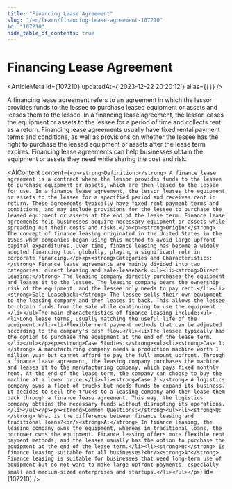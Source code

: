 ```yaml
---
title: "Financing Lease Agreement"
slug: "/en/learn/financing-lease-agreement-107210"
id: "107210"
hide_table_of_contents: true
---
```



# Financing Lease Agreement

<ArticleMeta id={107210} updatedAt={'2023-12-22 20:20:12'} alias={`[]`} />
<div className='border-solid border-b border-t-0 my-4 border-[var(--ifm-color-gray-300)]' />

A financing lease agreement refers to an agreement in which the lessor provides funds to the lessee to purchase leased equipment or assets and leases them to the lessee. In a financing lease agreement, the lessor leases the equipment or assets to the lessee for a period of time and collects rent as a return. Financing lease agreements usually have fixed rental payment terms and conditions, as well as provisions on whether the lessee has the right to purchase the leased equipment or assets after the lease term expires. Financing lease agreements can help businesses obtain the equipment or assets they need while sharing the cost and risk.

<AIContent content={`<p><strong>Definition:</strong> A finance lease agreement is a contract where the lessor provides funds to the lessee to purchase equipment or assets, which are then leased to the lessee for use. In a finance lease agreement, the lessor leases the equipment or assets to the lessee for a specified period and receives rent in return. These agreements typically have fixed rent payment terms and conditions, and may include provisions for the lessee to purchase the leased equipment or assets at the end of the lease term. Finance lease agreements help businesses acquire necessary equipment or assets while spreading out their costs and risks.</p><p><strong>Origin:</strong> The concept of finance leasing originated in the United States in the 1950s when companies began using this method to avoid large upfront capital expenditures. Over time, finance leasing has become a widely adopted financing tool globally, playing a significant role in corporate financing.</p><p><strong>Categories and Characteristics:</strong> Finance lease agreements are mainly divided into two categories: direct leasing and sale-leaseback.<ul><li><strong>Direct Leasing:</strong> The leasing company directly purchases the equipment and leases it to the lessee. The leasing company bears the ownership risk of the equipment, and the lessee only needs to pay rent.</li><li><strong>Sale-Leaseback:</strong> The lessee sells their own equipment to the leasing company and then leases it back. This allows the lessee to obtain funds from the sale while continuing to use the equipment.</li></ul>The main characteristics of finance leasing include:<ul><li>Long lease terms, usually matching the useful life of the equipment.</li><li>Flexible rent payment methods that can be adjusted according to the company's cash flow.</li><li>The lessee typically has the option to purchase the equipment at the end of the lease term.</li></ul></p><p><strong>Case Studies:</strong><ul><li><strong>Case 1:</strong> A manufacturing company needs a production machine worth 1 million yuan but cannot afford to pay the full amount upfront. Through a finance lease agreement, the leasing company purchases the machine and leases it to the manufacturing company, which pays fixed monthly rent. At the end of the lease term, the company can choose to buy the machine at a lower price.</li><li><strong>Case 2:</strong> A logistics company owns a fleet of trucks but needs funds to expand its business. It decides to sell the trucks to a leasing company and then lease them back through a finance lease agreement. This way, the logistics company obtains the necessary funds without disrupting its operations.</li></ul></p><p><strong>Common Questions:</strong><ul><li><strong>Q:</strong> What is the difference between finance leasing and traditional loans?<br/><strong>A:</strong> In finance leasing, the leasing company owns the equipment, whereas in traditional loans, the borrower owns the equipment. Finance leasing offers more flexible rent payment methods, and the lessee usually has the option to purchase the equipment at the end of the lease term.</li><li><strong>Q:</strong> Is finance leasing suitable for all businesses?<br/><strong>A:</strong> Finance leasing is suitable for businesses that need long-term use of equipment but do not want to make large upfront payments, especially small and medium-sized enterprises and startups.</li></ul></p>`} id={107210} />
